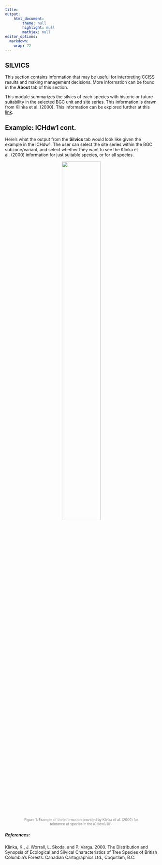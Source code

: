 ```yaml
---
title: 
output: 
    html_document:
        theme: null
        highlight: null
        mathjax: null
editor_options: 
  markdown: 
    wrap: 72
---
```


## SILVICS

This section contains information that may be useful for interpreting CCISS results and making management decisions. More information can be found in the **About** tab of this section. 

This module summarizes the silvics of each species with historic or future suitability in the selected BGC unit and site series. This information is drawn from Klinka et al. (2000). This information can be explored further at this [link](https://www2.gov.bc.ca/gov/content/industry/forestry/managing-our-forest-resources/silviculture/tree-species-selection/tool-introduction/tree-species-silvics-and-comparisons).

## Example: ICHdw1 cont.

Here's what the output from the **Silvics** tab would look like given the example in the ICHdw1. The user can select the site series within the BGC subzone/variant, and select whether they want to see the Klinka et al. (2000) information for just suitable species, or for all species.

<figure style="text-align:center;">

<img src="Figure_Instructions_SilvicsEx.png" style="width:55%;"/>

<figcaption style="font-size: 0.8em; color: gray;">

Figure 1: Example of the information provided by Klinka et al. (2000) for tolerance of species in the ICHdw1/101.

</figcaption>

</figure>


##### References: 

Klinka, K., J. Worrall, L. Skoda, and P. Varga. 2000. The Distribution and Synopsis of Ecological and Silvical Characteristics of Tree Species of British Columbia’s Forests. Canadian Cartographics Ltd., Coquitlam, B.C. 